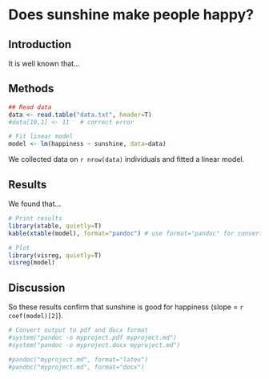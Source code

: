 Does sunshine make people happy?
========================================================

Introduction
------------

It is well known that...


Methods
-------

```r
## Read data
data <- read.table("data.txt", header=T)
#data[10,1] <- 11   # correct error

# Fit linear model
model <- lm(happiness ~ sunshine, data=data)

```

We collected data on `r nrow(data)` individuals and fitted a linear model.



Results
-------

We found that...

```r
# Print results
library(xtable, quietly=T)
kable(xtable(model), format="pandoc") # use format="pandoc" for converting to docx or pdf
```

```r
# Plot
library(visreg, quietly=T)
visreg(model)
```

Discussion
----------

So these results confirm that sunshine is good for happiness (slope = `r coef(model)[2]`).





```r
# Convert output to pdf and docx format
#system("pandoc -o myproject.pdf myproject.md")
#system("pandoc -o myproject.docx myproject.md")

#pandoc("myproject.md", format="latex")
#pandoc("myproject.md", format="docx")
```
